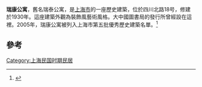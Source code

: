 {{上海市优秀历史建筑
|名称 = 瑞康公寓
|图片 = [[File:Ruikang_Apartment,_Shanghai.jpg|250px]]
|所在 = 上海市黄浦区四川北路18号
|时代 = 1930年
|编号 = 4F001
|公布 = 2005年
}}
'''瑞康公寓'''，舊名瑞泰公寓，是[[上海市|上海市]]的一座歷史建築，位於四川北路18号，修建於1930年。這座建築外觀為裝飾風藝術風格。大中國圖書局的發行所曾經設在這裡。2005年，瑞康公寓被列入上海市第五批優秀歷史建築名單。<ref>{{cite news|url=https://www.sina.com.hk/news/article/20200704/0/5/2/%E9%96%B1%E8%AE%80%E8%98%87%E6%B2%B3-%E7%91%9E%E6%B3%B0%E9%87%8C%E7%91%9E%E5%BA%B7%E5%85%AC%E5%AF%93%E8%98%87%E6%B2%B3%E9%82%8A%E7%9A%84C%E4%BD%8D%E8%A6%96%E8%A7%92-11875116.html|title=瑞泰里·瑞康公寓，蘇河邊的C位視角|date=2020-07-04|publisher=新浪香港}}</ref>

==參考==
{{reflist}}

{{上海市第三批优秀历史建筑}}
[[Category:上海民国时期民居|Category:上海民国时期民居]]